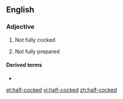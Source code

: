 ==English==

===Adjective===
{{en-adj|-|head=[[half]]-[[cocked]]}}

# {{lb|en|of a gun}} Not fully cocked
# {{lb|en|of a plan etc}} Not fully prepared

====Derived terms====
* {{l|en|go off half-cocked}}

[[et:half-cocked]]
[[vi:half-cocked]]
[[zh:half-cocked]]